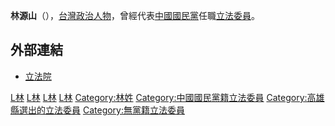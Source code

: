 {{Infobox_officeholder
| name = 林源山
| image name =
| width = 
| now = 台灣政治人士 
| period = 
| Sex = 男 
| Native place = [[台灣|台灣]][[高雄|高雄]]
| date of birth =1940年12月2日
| date of death =2003年3月15日 
| party = {{Kmt|19px}}
| place of birth = 
| educate = 
*三企高商商科畢業
*美國舊金山林肯大學企管系畢業
| past = 
*高雄縣議會（第九屆）議員
*臺灣省議會（第七屆）議員
*臺灣省議會（第九屆）議員<br><span style="color: blue;">（1990年－1993年）</span>
*立法院（第二屆）委員<br><span style="color: blue;">（1993年－1996年）</span>
*立法院（第三屆）委員<br><span style="color: blue;">（1996年－1999年）</span>
*高雄縣鳳山市後備軍人輔導中心督導員
*臺灣省政府顧問
*中國國民黨臺灣省黨部顧問
*中國國民黨立法院黨團副書記長
*立法院（第四屆）委員<br><span style="color: blue;">（1999年－2002年）</span>
*救國團高雄縣團委會常務委員
*高雄縣及鳳山市兵役協會主任委員
*中國國民黨中央黨部顧問
*立法院中國國民黨黨團黨政協調工作會經濟委員會委員長
}}
'''林源山'''（{{bd|1940年|12月2日|catIdx=L}}），[[台灣|台灣]][[政治人物|政治人物]]，曾經代表[[中國國民黨|中國國民黨]]任職[[立法委員|立法委員]]。

==外部連結==
*[http://www.ly.gov.tw/ly/01_introduce/0103_leg/leg_main/leg_ver01_01.jsp?ItemNO=01030100&lgno=00060&stage=4 立法院] {{Wayback|url=http://www.ly.gov.tw/ly/01_introduce/0103_leg/leg_main/leg_ver01_01.jsp?ItemNO=01030100&lgno=00060&stage=4 |date=20070930184558 }}

[[Category:第二屆立法院立法委員|L林]]
[[Category:第三屆立法院立法委員|L林]]
[[Category:第四屆立法院立法委員|L林]]
[[Category:高雄縣議員|L林]]
[[Category:林姓|Category:林姓]]
[[Category:中國國民黨籍立法委員|Category:中國國民黨籍立法委員]]
[[Category:高雄縣選出的立法委員|Category:高雄縣選出的立法委員]]
[[Category:無黨籍立法委員|Category:無黨籍立法委員]]


{{TW-poli-bio-stub}}